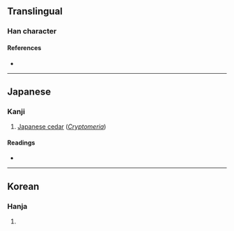 {{character info/new}}
==Translingual==

===Han character===
{{Han char|rn=75|rad=木|as=08|sn=12|four=|canj=DAA|ids=⿰木昌}}

====References====
* {{Han ref|kx=0537.131|dkj=15063|dj=0924.160|hdz=21232.041|uh=6919|ud=26905}}

----

==Japanese==

===Kanji===
{{ja-kanji|grade=|rs=木08}}

# [[Japanese cedar]] (''[[Cryptomeria]]'')

====Readings====
* {{ja-readings|on=|kun=[[すぎ]] (sugi)}}

----

==Korean==

===Hanja===
{{ko-hanja|hangeul=창|eumhun=|rv=chang|mr=ch'ang|y=chang}}

# {{defn|lang=ko|sort=木08}}